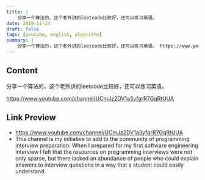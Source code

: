 ```yaml
---
title: |
    分享一个算法的，这个老外讲的leetcode比较好，还可以练习英语。
date: 2019-11-24
draft: false
tags: [youtube, english, algorithm]
summary: |
    分享一个算法的，这个老外讲的leetcode比较好，还可以练习英语。 https://www.youtube.com/channel/UCmJz2DV1a3yfgrR7GqRtUUA
---
```


## Content

分享一个算法的，这个老外讲的leetcode比较好，还可以练习英语。

https://www.youtube.com/channel/UCmJz2DV1a3yfgrR7GqRtUUA


## Link Preview

- https://www.youtube.com/channel/UCmJz2DV1a3yfgrR7GqRtUUA
- This channel is my initiative to add to the community of programming interview preparation. When I prepared for my first software engineering interview I felt that the resources on programming interviews were not only sparse, but there lacked an abundance of people who could explain answers to interview questions in a way that a student could easily understand.

